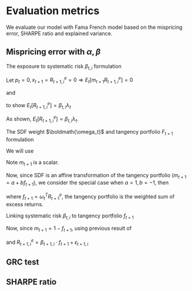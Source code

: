 # Evaluation metrics

We evaluate our model with Fama French model based on the
mispricing error, SHARPE ratio and explained variance.

## Mispricing error with $\alpha, \beta$

The exposure to systematic risk $\beta_{t, i}$ formulation

Let $p_t = 0, x_{t+1} = R^e_{t+1, i} = 0 \Rightarrow E_t\left[ m_{t+1}R^e_{t+1, i}  \right] =0$

and
```{=latex}
\begin{align*}
    E_t\left[ m_{t+1}R^e_{t+1, i}  \right] = 0 \Leftrightarrow E_t\left[ R^e_{t+1,i}  \right] 
    &= \left( - \frac{Cov_t(R^e_{t+1, i}, m_{t+1} )}{Var_t(m_{t+1})}  \right) \cdot \frac{Var_t(m_{t+1})}{E_t\left[ m_{t+1}  \right]} \\
    &= \beta_{t,i}\lambda_t
\end{align*}
```

to show $E_t\left[ R^e_{t+1, i}  \right] = \beta_{t, i}\lambda_t$

```{=latex}
\begin{align*}
    E_t\left[ R^e_{t+1,i}  \right] &=
    \left( - \frac{Cov_t(R^e_{t+1, i}, m_{t+1} )}{Var_t(m_{t+1})}  \right) \cdot \frac{Var_t(m_{t+1})}{E_t\left[ m_{t+1}
    \right]} \\
                                   &= - \frac{Cov_t(R^e_{t+1, i}, m_{t+1})}{E_t\left[ m_{t+1}  \right]} \\
                                   &= - \frac{E_t\left[ R^e_{t+1, i}, m_{t+1}  \right] - E_t\left[ R^e_{t+1, i}
                                   \right]E_t\left[ m_{t+1}  \right]}{E_t\left[ m_{t+1}  \right]} \\
    \because E_t\left[ R^e_{t+1, i}, m_{t+1}  \right] &= 0 \\
    \Rightarrow E_t\left[ R^e_{t+1, i}  \right] &= E_t \left[ R^e_{t+1, i}  \right]~(shown)
\end{align*}
```

As shown, $E_t\left[ R^e_{t+1, i}  \right] = \beta_{t, i}\lambda_t$.

```{=latex}
\begin{tabular}{l @{ := } l}
    $\beta_{t,i}$ & exposure to systematic risk \\
    $\lambda_t$ & price of risk \\
    $E_t[.]$  & expectation conditional on the information at time $t$
\end{tabular}
```

The SDF weight $\boldmath{\omega_t}$ and tangency portfolio
$F_{t+1}$ formulation

We will use

```{=latex}
\begin{tabular}{l @{ := } l}
    $R^e_t$ & the vector representing $R^e_{t, i}$ for $i\in[1, N]$\\
    $\omega_t$ & the vector representing SDF weight $\omega_{t, i}$ for $i\in[1, N]$ \\
    $f_{t+1}$ & tangency portfolio, a scalar
\end{tabular}
```

Note $m_{t+1}$ is a scalar.

Now, since SDF is an affine transformation of the tangency portfolio ($m_{t+1} = a + b{f_{t+1}}$), we consider the
special case when $a=1, b=-1$, then

```{=latex}
\begin{align*}
    m_{t+1} = 1 - f_{t+1} = 1 - \sum_{i=1}^N \omega_{t, i} R^e_{t+1, i} = 1 - {\omega_t}^T {R^e_{t+1}}
\end{align*}
```

where $f_{t+1} = \omega_t^TR^e_{t+1}$, the tangency portfolio is the weighted sum of excess returns.

Linking systematic risk $\beta_{t,i}$ to tangency portfolio
$f_{t+1}$

Now, since $m_{t+1} = 1 - f_{t+1}$, using previous result of 
```{=latex}
\begin{align*}
    E_t[R^e_{t+1, i}] &= \left( - \frac{Cov_t(R^e_{t+1, i}, m_{t+1})}{Var_t(m_{t+1})}  \right) \cdot
    \frac{Var_t(m_{t+1})}{E_t[m_{t+1}]} \\
                      &= \left( - \frac{Cov_t(R^e_{t+1, i},(1-f_{t+1}))}{Var_t(1-f_{t+1})} \right) \cdot 
                      \frac{Var_t(1-f_{t+1})}{E_t[1-f_{t+1}]} \\
                      &= \frac{Cov_t(R^e_{t+1, i}, f_{t+1})}{Var_t(f_{t+1})} \cdot \frac{Var_t(f_{t+1})}{1 -
                      E_t[f_{t+1}]} \\
                      &= missing \\
                      &= \beta_{t, i} E_t[f_{t+1}]
\end{align*}
```

<!-- missing proving-->

and $R^e_{t+1, i} = \beta_{t+1, i}\cdot f_{t+1} + \epsilon_{t+1, i}$

## GRC test

## SHARPE ratio
